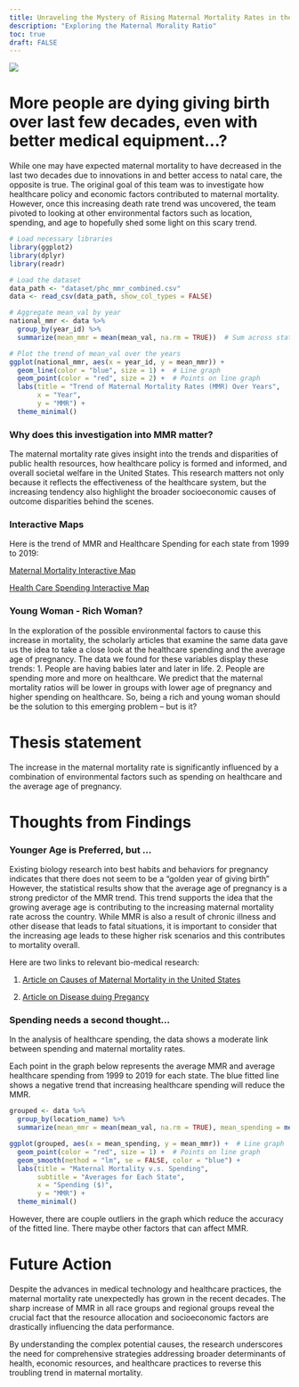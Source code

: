 ```yaml
---
title: Unraveling the Mystery of Rising Maternal Mortality Rates in the U.S.
description: "Exploring the Maternal Morality Ratio"
toc: true
draft: FALSE
---
```


![](images/bigpic.jpg)


# More people are dying giving birth over last few decades, even with better medical equipment…?

While one may have expected maternal mortality to have decreased in the last two decades due to innovations in and better access to natal care, the opposite is true. The original goal of this team was to investigate how healthcare policy and economic factors contributed to maternal mortality. However, once this increasing death rate trend was uncovered, the team pivoted to looking at other environmental factors such as location, spending, and age to hopefully shed some light on this scary trend. 

```r
# Load necessary libraries
library(ggplot2)
library(dplyr)
library(readr)

# Load the dataset
data_path <- "dataset/phc_mmr_combined.csv"
data <- read_csv(data_path, show_col_types = FALSE)

# Aggregate mean_val by year
national_mmr <- data %>%
  group_by(year_id) %>%
  summarize(mean_mmr = mean(mean_val, na.rm = TRUE))  # Sum across states

# Plot the trend of mean_val over the years
ggplot(national_mmr, aes(x = year_id, y = mean_mmr)) +
  geom_line(color = "blue", size = 1) +  # Line graph
  geom_point(color = "red", size = 2) +  # Points on line graph
  labs(title = "Trend of Maternal Mortality Rates (MMR) Over Years",
       x = "Year",
       y = "MMR") +
  theme_minimal()


```


### Why does this investigation into MMR matter?
The maternal mortality rate gives insight into the trends and disparities of public health resources, how healthcare policy is formed and informed, and overall societal welfare in the United States. This research matters not only because it reflects the effectiveness of the healthcare system, but the increasing tendency also highlight the broader socioeconomic causes of outcome disparities behind the scenes. 

### Interactive Maps
Here is the trend of MMR and Healthcare Spending for each state from 1999 to 2019:

[Maternal Mortality Interactive Map](https://ma415-group13.shinyapps.io/MMR_Map_by_year/)

[Health Care Spending Interactive Map](https://ma415-group13.shinyapps.io/spending/)

### Young Woman - Rich Woman?
In the exploration of the possible environmental factors to cause this increase in mortality, the scholarly articles that examine the same data gave us the idea to take a close look at the healthcare spending and the average age of pregnancy. The data we found for these variables display these trends: 1. People are having babies later and later in life. 2. People are spending more and more on healthcare. We predict that the maternal mortality ratios will be lower in groups with lower age of pregnancy and higher spending on healthcare. So, being a rich and young woman should be the solution to this emerging problem -- but is it?

# Thesis statement
The increase in the maternal mortality rate is significantly influenced by a combination of environmental factors such as spending on healthcare and the average age of pregnancy. 

# Thoughts from Findings 
### Younger Age is Preferred, but ...
Existing biology research into best habits and behaviors for pregnancy indicates that there does not seem to be a “golden year of giving birth” However, the statistical results show that the average age of pregnancy is a strong predictor of the MMR trend. This trend supports the idea that the growing average age is contributing to the increasing maternal mortality rate across the country. While MMR is also a result of chronic illness and other disease that leads to fatal situations, it is important to consider that the increasing age leads to these higher risk scenarios and this contributes to mortality overall. 

Here are two links to relevant bio-medical research:

1. [Article on Causes of Maternal Mortality in the United States](https://journals.lww.com/greenjournal/abstract/1985/05000/causes_of_maternal_mortality_in_the_united_states.1.aspx?casa_token=aYmM3xuuoKYAAAAA:LfWzck0exPlYO3Y9yX6_gHWYSV814kSEHASOi8wbbv5UH7IwOccEgsUWqk3hLMmmWu4SxSKJBy1EY55JTVRsvIKhAA)

2. [Article on Disease duing Pregancy](https://www.sciencedirect.com/science/article/pii/S0002937821000338?casa_token=2qxLz9KCi2IAAAAA:Xg_mBf5Y_UEGQ4ZFRHR_HFFFoEgcfPr3Afb0YyJmyjAPAl2zvlGqo2SWVgxVzvMwsq3RuOsDGLA)

### Spending needs a second thought…
In the analysis of healthcare spending, the data shows a moderate link between spending and maternal mortality rates. 

Each point in the graph below represents the average MMR and average healthcare spending from 1999 to 2019 for each state. The blue fitted line shows a negative trend that increasing healthcare spending will reduce the MMR.
```r
grouped <- data %>%
  group_by(location_name) %>%
  summarize(mean_mmr = mean(mean_val, na.rm = TRUE), mean_spending = mean(spending, na.rm = TRUE))

ggplot(grouped, aes(x = mean_spending, y = mean_mmr)) +  # Line graph
  geom_point(color = "red", size = 1) +  # Points on line graph 
  geom_smooth(method = "lm", se = FALSE, color = "blue") +  
  labs(title = "Maternal Mortality v.s. Spending",
       subtitle = "Averages for Each State",
       x = "Spending ($)",
       y = "MMR") +
  theme_minimal()

```
However, there are couple outliers in the graph which reduce the accuracy of the fitted line. There maybe other factors that can affect MMR. 

# Future Action
Despite the advances in medical technology and healthcare practices, the maternal mortality rate unexpectedly has grown in the recent decades. The sharp increase of MMR in all race groups and regional groups reveal the crucial fact that the resource allocation and socioeconomic factors are drastically influencing the data performance. 

By understanding the complex potential causes, the research underscores the need for comprehensive strategies addressing broader determinants of health, economic resources, and healthcare practices to reverse this troubling trend in maternal mortality.



